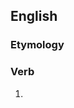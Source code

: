 ==English==

===Etymology===
{{suffix|depend|eth|lang=en}}

===Verb===
{{head|en|verb form}}

# {{en-archaic third-person singular of|depend}}